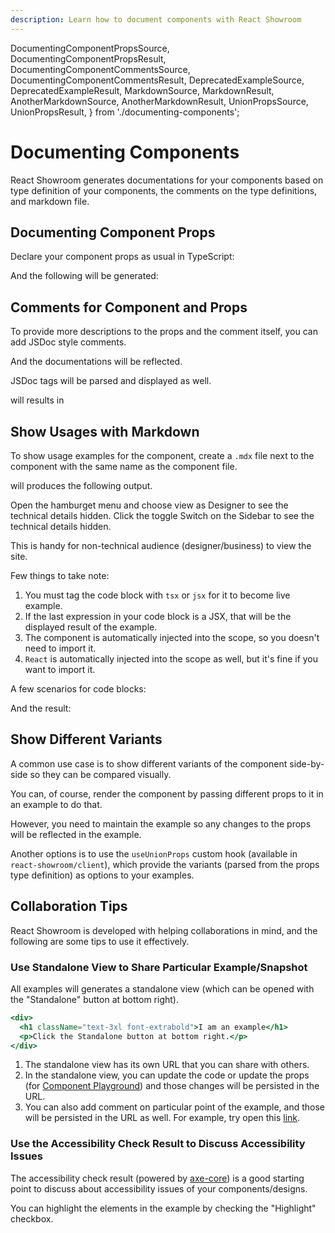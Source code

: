 ```yaml
---
description: Learn how to document components with React Showroom
---
```


  DocumentingComponentPropsSource,
  DocumentingComponentPropsResult,
  DocumentingComponentCommentsSource,
  DocumentingComponentCommentsResult,
  DeprecatedExampleSource,
  DeprecatedExampleResult,
  MarkdownSource,
  MarkdownResult,
  AnotherMarkdownSource,
  AnotherMarkdownResult,
  UnionPropsSource,
  UnionPropsResult,
} from './documenting-components';

# Documenting Components

React Showroom generates documentations for your components based on type definition of your components, the comments on the type definitions, and markdown file.

## Documenting Component Props

Declare your component props as usual in TypeScript:

<DocumentingComponentPropsSource />

And the following will be generated:

<DocumentingComponentPropsResult />

## Comments for Component and Props

To provide more descriptions to the props and the comment itself, you can add JSDoc style comments.

<DocumentingComponentCommentsSource />

And the documentations will be reflected.

<DocumentingComponentCommentsResult />

JSDoc tags will be parsed and displayed as well.

<DeprecatedExampleSource />

will results in

<DeprecatedExampleResult />

## Show Usages with Markdown

To show usage examples for the component, create a `.mdx` file next to the component with the same name as the component file.

<MarkdownSource />

will produces the following output.

<MarkdownResult />

<span className="block md:hidden">
  Open the hamburget menu and choose view as Designer to see the technical
  details hidden.
</span>

<span className="hidden md:block">
  Click the toggle Switch on the Sidebar to see the technical details hidden.
</span>

This is handy for non-technical audience (designer/business) to view the site.

Few things to take note:

1. You must tag the code block with `tsx` or `jsx` for it to become live example.
1. If the last expression in your code block is a JSX, that will be the displayed result of the example.
1. The component is automatically injected into the scope, so you doesn't need to import it.
1. `React` is automatically injected into the scope as well, but it's fine if you want to import it.

A few scenarios for code blocks:

<AnotherMarkdownSource />

And the result:

<AnotherMarkdownResult />

## Show Different Variants

A common use case is to show different variants of the component side-by-side so they can be compared visually.

You can, of course, render the component by passing different props to it in an example to do that.

However, you need to maintain the example so any changes to the props will be reflected in the example.

Another options is to use the `useUnionProps` custom hook (available in `react-showroom/client`), which provide the variants (parsed from the props type definition) as options to your examples.

<UnionPropsSource />

<UnionPropsResult />

## Collaboration Tips

React Showroom is developed with helping collaborations in mind, and the following are some tips to use it effectively.

### Use Standalone View to Share Particular Example/Snapshot

All examples will generates a standalone view (which can be opened with the "Standalone" button at bottom right).

```jsx frame live initialHeight=68
<div>
  <h1 className="text-3xl font-extrabold">I am an example</h1>
  <p>Click the Standalone button at bottom right.</p>
</div>
```

1. The standalone view has its own URL that you can share with others.
1. In the standalone view, you can update the code or update the props (for [Component Playground](/getting-started/component-playground)) and those changes will be persisted in the URL.
1. You can also add comment on particular point of the example, and those will be persisted in the URL as well. For example, try open this <a href="/getting-started/documenting-components/_standalone/0336e30d0e28a49a31427f3cd9d8f877?commentMode=true&comments=NobwRALgpgHhYC4wBUAWBLAzgAmnbANgPZEDWOA5gE5QCGEAhGADRgBeJAtgDJQBuUAojAB2AKwswGACbSoAOwDK6NlEyJgAXVYEoAM3gIALAE4AHKwhEADogBsZgHQAGAIxi7AJjGtMqIgDuAGJUtJxQiBBUAK5QrOjSws4AzMl2UMnO0s5Qnma0prTJrkaeInrJAMbSJtJmemYiIgC0rnZGzibeJilGdi3OYAC%2BmkA" className="text-green-600 hover:underline">link</a>.

### Use the Accessibility Check Result to Discuss Accessibility Issues

The accessibility check result (powered by [axe-core](https://github.com/dequelabs/axe-core)) is a good starting point to discuss about accessibility issues of your components/designs.

You can highlight the elements in the example by checking the "Highlight" checkbox.

